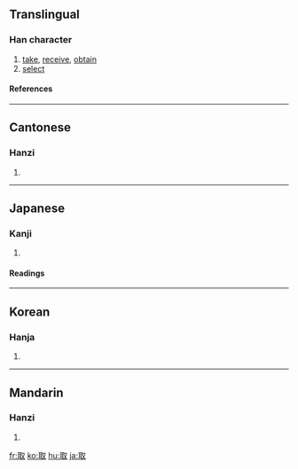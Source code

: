 ==Translingual==
===Han character===
{{Han char|rn=29|rad=又|as=06|sn=8|four=1714<sub>0</sub>|canj=尸十水 (SJE)|ids=⿰[[耳]][[又]]}}
# [[take]], [[receive]], [[obtain]]
# [[select]]
====References====
{{Han ref|kx=0166.040|dkj=03158|dj=0377.020|hdz=10395.010|uh=53D6|ud=21462|bh=A8FA|bd=43258}}
----

==Cantonese==
===Hanzi===
{{yue-hanzi|jyut=|y=cheui2}}
# {{defn|Cantonese}}
----
==Japanese==
===Kanji===
{{ja-kanji|grade=3|rs=又06}}
# {{defn|Japanese}} 
====Readings====
{{ja-readings|on=[[しゅ]] (shu)|kun=[[とる]] (toru)}}
----
==Korean==
===Hanja===
{{ko-hanja|hangeul=취|rv=chwi|mr=ch'wi}}
# {{defn|Korean}}
----
==Mandarin==
===Hanzi===
{{cmn-hanzi|pin=[[qū]] (qu1)|wg=ch'ü<sup>1</sup>}}
# {{defn|Mandarin}}

[[fr:取]]
[[ko:取]]
[[hu:取]]
[[ja:取]]